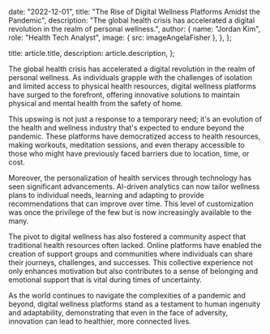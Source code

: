 
  date: "2022-12-01",
  title: "The Rise of Digital Wellness Platforms Amidst the Pandemic",
  description: "The global health crisis has accelerated a digital revolution in the realm of personal wellness.",
  author: {
    name: "Jordan Kim",
    role: "Health Tech Analyst",
    image: { src: imageAngelaFisher },
  },
};

  title: article.title,
  description: article.description,
};

The global health crisis has accelerated a digital revolution in the realm of personal wellness. As individuals grapple with the challenges of isolation and limited access to physical health resources, digital wellness platforms have surged to the forefront, offering innovative solutions to maintain physical and mental health from the safety of home.

This upswing is not just a response to a temporary need; it's an evolution of the health and wellness industry that's expected to endure beyond the pandemic. These platforms have democratized access to health resources, making workouts, meditation sessions, and even therapy accessible to those who might have previously faced barriers due to location, time, or cost.

Moreover, the personalization of health services through technology has seen significant advancements. AI-driven analytics can now tailor wellness plans to individual needs, learning and adapting to provide recommendations that can improve over time. This level of customization was once the privilege of the few but is now increasingly available to the many.

The pivot to digital wellness has also fostered a community aspect that traditional health resources often lacked. Online platforms have enabled the creation of support groups and communities where individuals can share their journeys, challenges, and successes. This collective experience not only enhances motivation but also contributes to a sense of belonging and emotional support that is vital during times of uncertainty.

As the world continues to navigate the complexities of a pandemic and beyond, digital wellness platforms stand as a testament to human ingenuity and adaptability, demonstrating that even in the face of adversity, innovation can lead to healthier, more connected lives.
